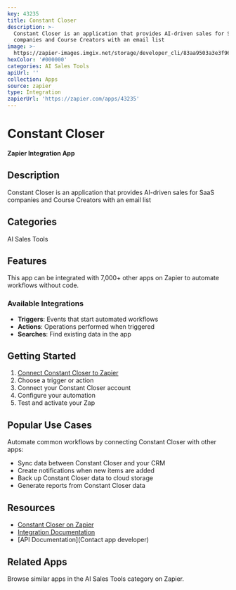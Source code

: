 ```yaml
---
key: 43235
title: Constant Closer
description: >-
  Constant Closer is an application that provides AI-driven sales for SaaS
  companies and Course Creators with an email list
image: >-
  https://zapier-images.imgix.net/storage/developer_cli/83aa9503a3e3f96ae584944ad9c6180f.png?auto=format%2Ccompress&ixlib=python-3.0.0&q=50
hexColor: '#000000'
categories: AI Sales Tools
apiUrl: ''
collection: Apps
source: zapier
type: Integration
zapierUrl: 'https://zapier.com/apps/43235'
---
```

# Constant Closer

**Zapier Integration App**

## Description

Constant Closer is an application that provides AI-driven sales for SaaS companies and Course Creators with an email list

## Categories

AI Sales Tools

## Features

This app can be integrated with 7,000+ other apps on Zapier to automate workflows without code.

### Available Integrations

- **Triggers**: Events that start automated workflows
- **Actions**: Operations performed when triggered
- **Searches**: Find existing data in the app

## Getting Started

1. [Connect Constant Closer to Zapier](https://zapier.com/apps/43235)
2. Choose a trigger or action
3. Connect your Constant Closer account
4. Configure your automation
5. Test and activate your Zap

## Popular Use Cases

Automate common workflows by connecting Constant Closer with other apps:

- Sync data between Constant Closer and your CRM
- Create notifications when new items are added
- Back up Constant Closer data to cloud storage
- Generate reports from Constant Closer data

## Resources

- [Constant Closer on Zapier](https://zapier.com/apps/43235)
- [Integration Documentation](https://zapier.com/apps/43235/integrations)
- [API Documentation](Contact app developer)

## Related Apps

Browse similar apps in the AI Sales Tools category on Zapier.
